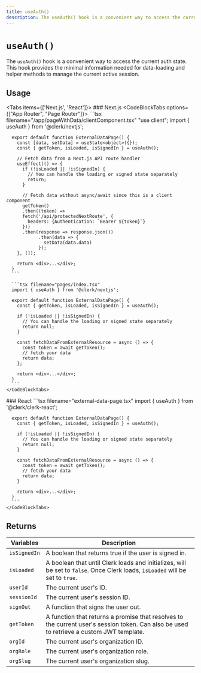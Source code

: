 ```yaml
---
title: useAuth()
description: The useAuth() hook is a convenient way to access the current auth state. This hook provides the minimal information needed for data-loading and helper methods to manage the current active session.
---
```


# `useAuth()`

The `useAuth()` hook is a convenient way to access the current auth state. This hook provides the minimal information needed for data-loading and helper methods to manage the current active session.

## Usage

<Tabs items={['Next.js', 'React']}>
  <Tab>
    ### Next.js
    <CodeBlockTabs options={["App Router", "Page Router"]}>
      ```tsx filename="/app/pageWithData/clientComponent.tsx"
      "use client";
      import { useAuth } from '@clerk/nextjs';

      export default function ExternalDataPage() {
        const [data, setData] = useState<object>({});
        const { getToken, isLoaded, isSignedIn } = useAuth();

        // Fetch data from a Next.js API route handler
        useEffect(() => {
          if (!isLoaded || !isSignedIn) {
            // You can handle the loading or signed state separately
            return;
          }

          // Fetch data without async/await since this is a client component
          getToken()
          .then((token) =>
          fetch('/api/protectedNextRoute', {
            headers: {Authentication: `Bearer ${token}`}
          }))
          .then(response => response.json())
                .then(data => {
                  setData(data.data)
                });
        }, []);

        return <div>...</div>;
      }
      ```

      ```tsx filename="pages/index.tsx"
      import { useAuth } from '@clerk/nextjs';

      export default function ExternalDataPage() {
        const { getToken, isLoaded, isSignedIn } = useAuth();

        if (!isLoaded || !isSignedIn) {
          // You can handle the loading or signed state separately
          return null;
        }

        const fetchDataFromExternalResource = async () => {
          const token = await getToken();
          // fetch your data
          return data;
        };

        return <div>...</div>;
      }
      ```
    </CodeBlockTabs>
  </Tab>

  <Tab>
    ### React
    <CodeBlockTabs>
      ```tsx filename="external-data-page.tsx"
      import { useAuth } from '@clerk/clerk-react';

      export default function ExternalDataPage() {
        const { getToken, isLoaded, isSignedIn } = useAuth();

        if (!isLoaded || !isSignedIn) {
          // You can handle the loading or signed state separately
          return null;
        }

        const fetchDataFromExternalResource = async () => {
          const token = await getToken();
          // fetch your data
          return data;
        }

        return <div>...</div>;
      }
      ```
    </CodeBlockTabs>
  </Tab>
</Tabs>

## Returns

| Variables | Description |
| --- | --- |
| `isSignedIn` | A boolean that returns true if the user is signed in. |
| `isLoaded` | A boolean that until Clerk loads and initializes, will be set to `false`. Once Clerk loads, `isLoaded` will be set to `true`. |
| `userId` | The current user's ID. |
| `sessionId` | The current user's session ID. |
| `signOut` | A function that signs the user out. |
| `getToken` | A function that returns a promise that resolves to the current user's session token. Can also be used to retrieve a custom JWT template. |
| `orgId` | The current user's organization ID. |
| `orgRole` | The current user's organization role. |
| `orgSlug` | The current user's organization slug. |